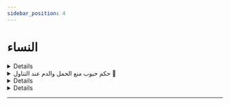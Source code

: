 ```yaml
---
sidebar_position: 4
---
```


# النساء

<details>
< summary style={{fontWeight: "bold"}}>
حكم دم امرأة التي سقط حملها وكيف تؤدي العمرة في هذا الحال 📃
</summary>

**سؤال:** شفاكم الله وعافاكم. يقول السائل زوجتي سقط حملها في الأسبوع الخامس. والآن يخرج منها دم يشبه دم الحيض علما أن سقوطه يوافق موعد حيضها. فما حكم هذا الدم وكيف تعمل علما أنها ستعتبر بعد ثلاثة أيام؟

**جواب:** ما دام أن السقط كان دون 80 يوما فلم يتم 80 يوما ولم تظهر فيه الخلقة فهذا ليس نفاسا. وإنما هذا دم فساد. فإن وافق الدم وقت الحيض المعتاد وكان وقت حيضها منتظما فهذا الأصل فيه انه حيط. فتمسكوا أيام حيضها عن الصلاة والصيام حتى إذا أتمت أيام حيضها اغتسلت نعم. أسعدكم الله سألت في آخر السؤال عن العمرة كيف تصنع فيها في آخر سؤال سألت عن العمرة كيف تصنع فيها؟ هي حائض. فإذا أرادت أن تذهب إلى مكة تحرم من الميقات وجوبا. تغتسل للإحرام وتحرم من الميقات. ثم إذا وصلت مكة ما تؤدي شيئا إلى أن تطهر. ثم تغتسل وتذهب وتؤدي عمرتها. والأحسن لها أن تشترط عند الإحرام فتقول لبيك عمرة فإن حبسني حابس فمحلي حيث حبستني. لأنه إذا استمر معها الحيض، وجاء وقت السفر تستطيع أن تتحلل بشرطها. ولا شيء عليها وتسافر. هذا الذي تفعله الحائض إذا أرادت الذهاب إلى العمرة. انتبهوا لا بد أن تحرم من الميقات ما هو خيار. لا بد. والأحسن أن تشترط فإن حبسني حابس فمحلي حيث حبستني ثم تذهب إلى الفندق في مكة وتبقى في الفندق أو البيت ما تؤدي شيئا إلى أن تطهر. ثم إذا طهرت تغتسل في الفندق أو في بيتها. ولا يحتاج أن تذهب إلى التنعيم, لا. من الفندق مباشرة إلى المسجد الحرام وتؤدي عمرتها حتى تفرغ.

<audio controls>
<source src="https://fatawaaudio.blob.core.windows.net/ruhayli/upload1527631700742/5.wav.acc"/>
</audio>

</details>

<details>
<summary style={{fontWeight: "bold"}}>
حكم حبوب منع الحمل والدم عند التناول 📃
</summary>

**سؤال:** أثابكم الله, أخت تسأل تقول ابتليت بمرض في رحيمها سبب له اضطرابا في نزول الدم في غير وقت العادة ووصف لها الدواء.وهو حبوب منع الحيض مطلقا وأحيانا تنزل عليها بعض القطرات. فما حكمها؟ وما تأثيرها على الصيام؟

**جواب**: أولا تناول المرأة لحبوب منع الحمل التي تمنع الحيض لا ينبغي أن تتساهل فيه نساء المؤمنين. فإن هذه الحبوب لها مضار.وتؤدي إلى اضطرابات هرمونية خطيرة. وقد تسبب السرطان وتسبب ظهور الشعر في أماكن لا يظهر فيها الشعر في العادة في المرأة وغير ذلك من الأضرار. وإذا احتاجت المرأة أن تتناولها ولا سيما لأول مرة فليكن ذلك بمراجعة الطبيبة المختصة وإجراء الفحصات اللازمة. ولا شك أن الاستمرار على تناولها يضر المرأة. ولا يجوز للمسلم أن يفعل ما يضره. فإن من كمال ديننا انه حرم على الإنسان أن يفعل ما يضره أو يضر غيره كما قال النبي صلى الله عليه وسلم "لا ضرر ولا ضرار". فلا ينبغي لها أن تتناول هذه الحبوب دائما بنصائح الناس وإنما تراجع الطبيبة التي تجري الفحصات وتقدر المصالح والمفاسد من الناحية الطبية وتفعل ما توصي به الطبيبة الماهرة الحادقة. واما ما ذكرته هذه الأخت من أنه مع تناولها الحبوب تنزل عليها قطرات من الدم ولا تدري هل هي حيض أو لا. فنقول إن كان ل حيضها وقت معلوم من الشهر فما نزل في وقت الحيض فهو حيض ولو كانت تتناول الحبوب ما دام أنه في زمن حيضها فهو حيض ولو قطرات. وإن كان في غير وقت حيضها المعتاد ولم تكن فيه صفات الحيض المعلومة فإنه لا يكون حيضا. أما إن كانت فيه صفات الحيض المعلومة فهو حيض. أما إذا كانت مضطربة الدورة ليس لحيضها وقت محدد في الشهر فإنها تنظر في الصفات. فإن كانت صفاته صفات الحيض فهو حيض. وإن لم تكن صفات الحيض فهو دم فساد وتعب وإرهاق. لا يمنعها من شيء

</details>

<details>
< summary style={{fontWeight: "bold"}}>
حكم امرأة التي تفقد الوعي بعض الأحيان 📃
</summary>

**سؤال:**  أثابكم الله. يقول السائل أمي تبلغ من السن 93 سنة وهي تفقد الوعي بعض الأحيان وتصوم بعض الأيام وتفطر الأخرى فهل يجب عليها القضاء؟

**جواب:**  لا أدري ما قصد أخي بأنها تفقد الوعي. إذا كان المقصود بأنها تفقد الوعي أنه يغمى عليها فهذه المسألة سنشرحها غدا إن شاء الله في الدرس. وان كان مقصوده ان عقلها يذهب ويرجع ففي يوم تكون عاقلة فاهمة. وفي يوم يذهب عقلها وتقول لابنها يا أبي وتسأل عن الأشياء القديمة ونحو ذلك. فهذه في اليوم الذي تكون فيه عاقلة مدركة فإنها تصوم. وفي اليوم الذي يذهب عقلها لا تكليف عليها لا أداء ولا قضاء. لأن العقل شرط للتكليف. أما إذا لم تكن على هذه الحال يعني تكون في أيام بعقلها وإدراكها، وفي أيام يغلب عليها عدم العقل لم تكن هكذا بل الغالب عليها أنها لا تعقل، وأحيانا يأتي شيء من العقل الغالب عليها انها اذا دخلت عليها بنتها قالت يا أمي أمي أو إذا جاء إبن قالت يا أبي أو تقول أين الغنم هل أسقيت مال غنم وهذا كان قبل 50 سنة, ما عندهم غنم؟ لكن راجعت بعقلها إلى ما كان وهذا الغالب عليها، وأحيانا لا إذا دخل قالت محمد كيف حالك تعرف ابنها لكن هذا قليل. فهذه غير مكلفة. لا تؤمر بصوم ولا صلاة لا أداء ولا قضاء. لكن إذا رأيناها بعقلها نحثها حثا نقول صلي لعلها أن تصلي ركعتين حال عقلها تنفعها عند لقاء الله عز وجل. ولكن التكليف قد سقط عنها بغلبة ذهابي عقلها. ولعل في هذا كفاية والله أعلم وصلى الله على نبينا وسلم

<audio controls>
<source src="https://fatawaaudio.blob.core.windows.net/ruhayli/upload1526940431707.wav"/>
</audio>

</details>

<details>
< summary style={{fontWeight: "bold"}}>
هل يجوز للامرأة أن تشتكي للسلطات في بلد الكفر 📃
</summary>

**سؤال:** أثابكم الله أخت تسأل تقول.انها تزوجت من رجل كان يؤذيها ويقذفها بالزنا والعياذ بالله ولا ينفق عليها فطلبت منه الخلع فطلقها وصار يأتيها ويهددها. تقول وهو مع ذلك يشرب الخمر وتعاطي المخدرات وليس لها بن او خن يحميها منه. تقول هل يجوز أن تشتكي للسلطات في بلد الكفر وتسأل كذلك عن حضانة ابنتها إذا تزوجت من غيره.

**جواب:** هذه دعوة من طرف.لا نحكم على قضية العين لأن لا ندري عن حقيقة الحال.لكن من حيث الحكم الشرعي عموما إذا اعتدى معتدي على مسلم في ديار الكفر وأراد عرضة أو أراد نفسه أو أراد ماله فإن له أن يرفعه إلى السلطات. وان يشتكي إلى الشرط في ذلك البلد بلا حرج. وأما الحضانة فالمرأة إذا تزوجت من أجنبي عن الزوج تسقط حضانتها وتنتقل إلى أمها إن كانت لها أم. وإلا انتقلت إلى أمي الأب إذا كانت له أم. وأما الأب لو كان كما قالت هذه المرأة فليس أهلا للحضانة مطلقا ما دام أنه بهذه الصفات لو صدقت المرأة فيما تقول

<audio controls>
<source src="https://fatawaaudio.blob.core.windows.net/ruhayli/upload1526941101360.wav"/>
</audio>

</details>

---